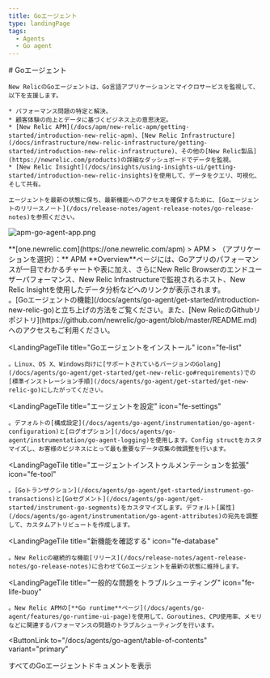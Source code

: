 ```yaml
---
title: Goエージェント
type: landingPage
tags:
  - Agents
  - Go agent
---
```


<LandingPageHero>
  <HeroContent>
    # Goエージェント

    New RelicのGoエージェントは、Go言語アプリケーションとマイクロサービスを監視して、以下を支援します。

    * パフォーマンス問題の特定と解決。
    * 顧客体験の向上とデータに基づくビジネス上の意思決定。
    * [New Relic APM](/docs/apm/new-relic-apm/getting-started/introduction-new-relic-apm)、[New Relic Infrastructure](/docs/infrastructure/new-relic-infrastructure/getting-started/introduction-new-relic-infrastructure)、その他の[New Relic製品](https://newrelic.com/products)の詳細なダッシュボードでデータを監視。
    * [New Relic Insight](/docs/insights/using-insights-ui/getting-started/introduction-new-relic-insights)を使用して、データをクエリ、可視化、そして共有。

    エージェントを最新の状態に保ち、最新機能へのアクセスを確保するために、[Goエージェントのリリースノート](/docs/release-notes/agent-release-notes/go-release-notes)を参照ください。
  </HeroContent>

  ![apm-go-agent-app.png](./images/apm-go-agent-app.png "apm-go-agent-app.png")

  <figcaption>
    **[one.newrelic.com](https://one.newrelic.com/apm) > APM > （アプリケーションを選択）：** APM **Overview**ページには、Goアプリのパフォーマンスが一目でわかるチャートや表に加え、さらにNew Relic Browserのエンドユーザーパフォーマンス、New Relic Infrastructureで監視されるホスト、New Relic Insightを使用したデータ分析などへのリンクが表示されます。
  </figcaption>
</LandingPageHero>

<LandingPageTileGrid>
  <LandingPageTile
    title="始めてみましょう"
    icon="fe-terminal"
  >
    。[Goエージェントの機能](/docs/agents/go-agent/get-started/introduction-new-relic-go)と立ち上げの方法をご覧ください。また、[New RelicのGithubリポジトリ](https://github.com/newrelic/go-agent/blob/master/README.md)へのアクセスもご利用ください。
  </LandingPageTile>

  <LandingPageTile
    title="Goエージェントをインストール"
    icon="fe-list"
  >
    。Linux、OS X、Windows向けに[サポートされているバージョンのGolang](/docs/agents/go-agent/get-started/get-new-relic-go#requirements)での[標準インストレーション手順](/docs/agents/go-agent/get-started/get-new-relic-go)にしたがってください。
  </LandingPageTile>

  <LandingPageTile
    title="エージェントを設定"
    icon="fe-settings"
  >
    。デフォルトの[構成設定](/docs/agents/go-agent/instrumentation/go-agent-configuration)と[ログオプション](/docs/agents/go-agent/instrumentation/go-agent-logging)を使用します。Config structをカスタマイズし、お客様のビジネスにとって最も重要なデータ収集の微調整を行います。
  </LandingPageTile>

  <LandingPageTile
    title="エージェントインストゥルメンテーションを拡張"
    icon="fe-tool"
  >
    。[Goトランザクション](/docs/agents/go-agent/get-started/instrument-go-transactions)と[Goセグメント](/docs/agents/go-agent/get-started/instrument-go-segments)をカスタマイズします。デフォルト[属性](/docs/agents/go-agent/instrumentation/go-agent-attributes)の宛先を調整して、カスタムアトリビュートを作成します。
  </LandingPageTile>

  <LandingPageTile
    title="新機能を確認する"
    icon="fe-database"
  >
    。New Relicの継続的な機能[リリース](/docs/release-notes/agent-release-notes/go-release-notes)に合わせてGoエージェントを最新の状態に維持します。
  </LandingPageTile>

  <LandingPageTile
    title="一般的な問題をトラブルシューティング"
    icon="fe-life-buoy"
  >
    。New Relic APMの[**Go runtime**ページ](/docs/agents/go-agent/features/go-runtime-ui-page)を使用して、Goroutines、CPU使用率、メモリなどに関連するパフォーマンスの問題のトラブルシューティングを行います。
  </LandingPageTile>
</LandingPageTileGrid>

<ButtonLink
  to="/docs/agents/go-agent/table-of-contents"
  variant="primary"
>
  すべてのGoエージェントドキュメントを表示
</ButtonLink>
